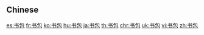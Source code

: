 {{also|書包}}
==Chinese==
{{zh-see|書包}}

[[es:书包]]
[[fr:书包]]
[[ko:书包]]
[[hu:书包]]
[[ja:书包]]
[[th:书包]]
[[chr:书包]]
[[uk:书包]]
[[vi:书包]]
[[zh:书包]]